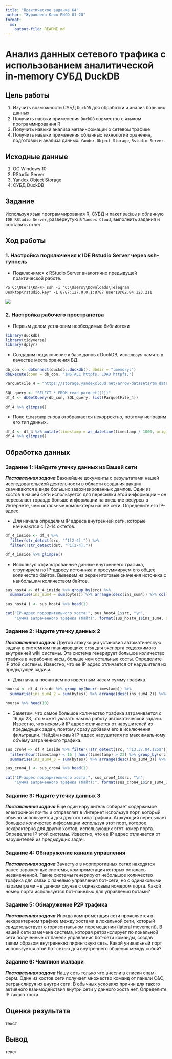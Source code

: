 ```yaml
---
title: "Практическое задание №4"
author: "Журавлева Юлия БИСО-01-20"
format:   
  md:
    output-file: README.md
---
```


# Анализ данных сетевого трафика с использованием аналитической in-memory СУБД DuckDB

## Цель работы

1. Изучить возможности СУБД `DuckDB` для обработки и анализ больших данных
2. Получить навыки применения `DuckDB` совместно с языком программирования R
3. Получить навыки анализа метаинфомации о сетевом трафике
4. Получить навыки применения облачных технологий хранения, подготовки и анализа данных: `Yandex Object Storage`, `Rstudio Server`.

## Исходные данные

1. ОС Windows 10
2. RStudio Server
3. Yandex Object Storage
4. СУБД DuckDB

## Задание

Используя язык программирования R, СУБД и пакет
`DuckDB` и облачную `IDE RStudio Server`, развернутую в
`Yandex Cloud`, выполнить задания и составить отчет.

## Ход работы

### 1. Настройка подключения к IDE Rstudio Server через ssh-туннель

- Подключимся к RStudio Server аналогично предыдущей практической работе. 

```{}
PS C:\Users\Юлия> ssh -i "C:\Users\\Downloads\Telegram Desktop\rstudio.key" -L 8787:127.0.0.1:8787 user18@62.84.123.211
```

![](screen/1.png)

### 2. Настройка рабочего пространства

- Первым делом установим необходимые библиотеки

```r
library(duckdb)
library(tidyverse)
library(dplyr)
```

- Создадим подключение к базе данных DuckDB, используя память в качестве места хранения БД.

```r
db_con <- dbConnect(duckdb::duckdb(), dbdir = ":memory:")
dbExecute(conn = db_con, "INSTALL httpfs; LOAD httpfs;")
```
```r
ParquetFile_4 = "https://storage.yandexcloud.net/arrow-datasets/tm_data.pqt"

SQL_query <- "SELECT * FROM read_parquet([?])"
df_4 <- dbGetQuery(db_con, SQL_query, list(ParquetFile_4))

df_4 %>% glimpse()
```

- Поле `timestamp` снова отображается некорректно, поэтому исправим его тип данных.

```r
df_4 <- df_4 %>% mutate(timestamp = as_datetime(timestamp / 1000, origin = "1970-01-01", tz = "UTC"))
df_4 %>% glimpse()
```

## Обработка данных

### Задание 1: Найдите утечку данных из Вашей сети

***Поставленная задача***
Важнейшие документы с результатами нашей исследовательской деятельности в области создания вакцин скачиваются в виде больших заархивированных дампов. Один из хостов в нашей сети используется для пересылки этой информации – он пересылает гораздо больше информации на внешние ресурсы в Интернете, чем остальные компьютеры нашей сети. Определите его IP-адрес.

- Для начала определим IP адреса внутренней сети, которые начинаются с 12-14 октетов.

```r
df_4_inside <- df_4 %>%
  filter(str_detect(src, "^1[2-4].")) %>%
  filter(!str_detect(dst, "^1[2-4]."))

df_4_inside %>% glimpse()
```

- Используя отфильтрованные данные внутреннего трафика, сгрупируем по IP-адресу источника и просуммируем его общее количество байтов. Выведем на экран итоговые значения источика с наибольшим количеством байтов.

```r
sus_host4 <- df_4_inside %>% group_by(src) %>% 
  summarise(ins_sum4 = sum(bytes)) %>% arrange(desc(ins_sum4)) %>% collect()

sus_host4_1 <- sus_host4 %>% head(1)

cat("IP-адрес подозрительного хоста:", sus_host4_1$src, "\n", 
    "Сумма затраченного трафика (байт)", format(sus_host4_1$ins_sum4, scientific = FALSE))
```

### Задание  2: Надите утечку данных 2

***Поставленная задача***
Другой атакующий установил автоматическую задачу в системном планировщике `cron` для экспорта содержимого внутренней wiki системы. Эта система генерирует большое количество трафика в нерабочие часы, больше чем остальные хосты. Определите IP этой системы. Известно, что ее IP адрес отличается от нарушителя из предыдущей задачи.

- Для начала посчитаем по известным часам сумму трафика.

```r
hours4 <- df_4_inside %>% group_by(hour(timestamp)) %>%
  summarise(ins_sum4_2 = sum(bytes)) %>% arrange(desc(ins_sum4_2)) %>% collect()

hours4 %>% head(10)
```

- Заметим, что самое большое количество трафика затрачивается с 16 до 23, что может указать нам на работу автоматической задачи. Известно, что искомый IP адрес отличается от нарушителей из предыдущих задач, поэтому сразу добавим его в исключения фильтрации. Найдём новый IP-адрес нарушителя по максимальному объёму затраченного трафика.

```r
sus_cron4 <- df_4_inside %>% filter(!str_detect(src, "^13.37.84.125$")) %>%
  filter(hour(timestamp) < 16 | hour(timestamp) > 23) %>% group_by(src) %>%
  summarise(ins_sum4_3 = sum(bytes)) %>% arrange(desc(ins_sum4_3)) %>% collect()

sus_cron4_1 <- sus_cron4 %>% head(1)

cat("IP-адрес подозрительного хоста:", sus_cron4_1$src, "\n", 
    "Сумма затраченного трафика (байт):", format(sus_cron4_1$ins_sum4_3, scientific = FALSE))
```

### Задание 3: Надите утечку данных 3

***Поставленная задача***
Еще один нарушитель собирает содержимое электронной почты и отправляет в Интернет используя порт, который обычно используется для другого типа трафика. Атакующий пересылает большое количество информации используя этот порт, которое нехарактерно для других хостов, использующих этот номер порта. Определите IP этой системы. Известно, что ее IP адрес отличается от нарушителей из предыдущих задач.




### Задание 4: Обнаружение канала управления

***Поставленная задача***
Зачастую в корпоротивных сетях находятся ранее зараженные системы, компрометация которых осталась незамеченной. Такие системы генерируют небольшое количество трафика для связи с панелью управления бот-сети, но с одинаковыми параметрами – в данном случае с одинаковым номером порта. Какой номер порта используется бот-панелью для управления ботами?





### Задание 5: Обнаружение P2P трафика

***Поставленная задача***
Иногда компрометация сети проявляется в нехарактерном трафике между хостами в локальной сети, который свидетельствует о горизонтальном перемещении (lateral movement). В нашей сети замечена система, которая ретранслирует по локальной сети полученные от панели управления бот-сети команды, создав таким образом внутреннюю пиринговую сеть. Какой уникальный порт используется этой бот сетью для внутреннего общения между собой?







### Задание 6: Чемпион малвари

***Поставленная задача***
Нашу сеть только что внесли в списки спам-ферм. Один из хостов сети получает множество команд от панели C&C, ретранслируя их внутри сети. В обычных условиях причин для такого активного взаимодействия внутри сети у данного хоста нет. Определите IP такого хоста.








## Оценка результата

текст

## Вывод

текст